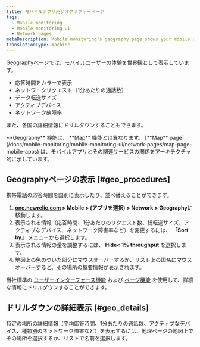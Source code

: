 ```yaml
---
title: モバイルアプリ用ジオグラフィーページ
tags:
  - Mobile monitoring
  - Mobile monitoring UI
  - Network pages
metaDescription: Mobile monitoring's geography page shows your mobile users' experience as a world view with color-coded response times for HTTP requests.
translationType: machine
---
```


Geographyページでは、モバイルユーザーの体験を世界観として表示しています。

* 応答時間をカラーで表示
* ネットワークリクエスト（1分あたりの通話数）
* データ転送サイズ
* アクティブデバイス
* ネットワーク故障率

また、各国の詳細情報にドリルダウンすることもできます。

<Callout variant="tip">
  **Geography** 機能は、 **Map** 機能とは異なります。 [**Map** page](/docs/mobile-monitoring/mobile-monitoring-ui/network-pages/map-page-mobile-apps) は、モバイルアプリとその関連サービスの関係をアーキテクチャ的に示しています。
</Callout>

## Geographyページの表示 [#geo_procedures]

携帯電話の応答時間を国別に表示したり、並べ替えることができます。

1. **[one.newrelic.com](https://one.newrelic.com/all-capabilities) > Mobile > (アプリを選択) > Network > Geography**に移動します。
2. 表示される情報（応答時間、1分あたりのリクエスト数、総転送サイズ、アクティブなデバイス、ネットワーク障害率など）を変更するには、 **「Sort by」** メニューから選択します。
3. 表示される情報の量を調整するには、 **Hide&lt; 1% throughput** を選択します。
4. 地図上の色のついた部分にマウスオーバーするか、リスト上の国名にマウスオーバーすると、その場所の概要情報が表示されます。

当社標準の [ユーザーインターフェース機能](/docs/accounts-partnerships/education/getting-started-new-relic/new-relic-user-interface) および [ページ機能](/docs/data-analysis/user-interface-functions/standard-page-functions) を使用して、詳細な情報にドリルダウンすることができます。

## ドリルダウンの詳細表示 [#geo_details]

特定の場所の詳細情報（平均応答時間、1分あたりの通話数、アクティブなデバイス、種類別のネットワーク障害など）を表示するには、地理ページの地図上でその場所を選択するか、リストで名前を選択します。
